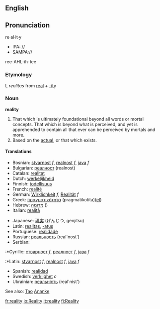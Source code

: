 ==English==
==Pronunciation==
re·al·it·y
*IPA: //
*SAMPA://
ree-AHL-ih-tee

=== Etymology ===

L ''realitas'' from [[real]] + [[-ity]]
===Noun===
'''reality'''

#That which is ultimately foundational beyond all words or mortal concepts. That which is beyond what is perceived, and yet is apprehended to contain all that ever can be perceived by mortals and more.
#Based on the [[actual]], or that which exists.

====Translations====
{{top}}
*Bosnian: [[stvarnost]] ''f'', [[realnost]] ''f'', [[java]] ''f''
*Bulgarian: [[реалност]] (realnost)
*Catalan: [[realitat]]
*Dutch: [[werkelijkheid]]
*Finnish: [[todellisuus]]
*French: [[realité]]
*German: [[Wirklichkeit]] ''f'', [[Realität]] ''f''
*Greek: [[πραγματικότητα]] (pragmatikotita)([[:el:Πραγματικότητα|el]])
*Hebrew: [[מדומה]] ()
*Italian: [[realità]]
{{mid}}
*Japanese: [[現実]] (げんじつ, genjitsu)
*Latin: [[realitas]], [[realitates|-atus]]
*Portuguese: [[realidade]]
*Russian: [[реальность]] (real'nost')
*Serbian:
:*Cyrillic: [[стварност]] ''f'', [[реалност]] ''f'', [[јава]] ''f''
:*Latin: [[stvarnost]] ''f'', [[realnost]] ''f'', [[java]] ''f''
*Spanish: [[realidad]]
*Swedish: [[verklighet]] ''c''
*Ukrainian: [[реальність]] (real'nist')
{{bottom}}

See also: [[Tao]] [[Ananke]]

[[fr:reality]]
[[io:Reality]]
[[it:reality]]
[[fi:Reality]]